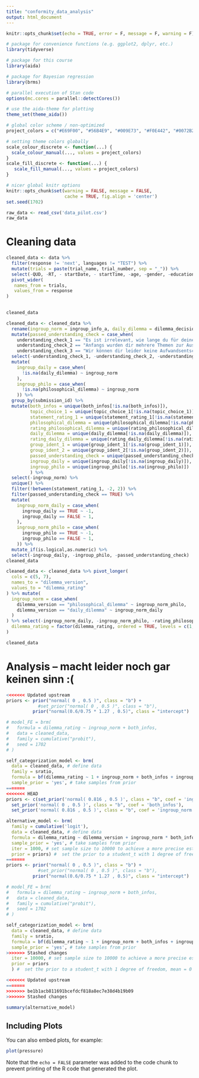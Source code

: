 ```yaml
---
title: "conformity_data_analysis"
output: html_document
---
```


```r

knitr::opts_chunk$set(echo = TRUE, error = F, message = F, warning = F)

```

```r

# package for convenience functions (e.g. ggplot2, dplyr, etc.)
library(tidyverse)

# package for this course
library(aida)

# package for Bayesian regression
library(brms)

# parallel execution of Stan code
options(mc.cores = parallel::detectCores())

# use the aida-theme for plotting
theme_set(theme_aida())

# global color scheme / non-optimized
project_colors = c("#E69F00", "#56B4E9", "#009E73", "#F0E442", "#0072B2", "#D55E00", "#CC79A7", "#000000")

# setting theme colors globally
scale_colour_discrete <- function(...) {
  scale_colour_manual(..., values = project_colors)
}
scale_fill_discrete <- function(...) {
   scale_fill_manual(..., values = project_colors)
} 

# nicer global knitr options
knitr::opts_chunk$set(warning = FALSE, message = FALSE, 
                      cache = TRUE, fig.align = 'center')
set.seed(1702)
```


```r
raw_data <- read_csv('data_pilot.csv')
raw_data

```

# Cleaning data

```r
cleaned_data <- data %>% 
  filter(response != 'next', languages != "TEST") %>%
  mutate(trials = paste(trial_name, trial_number, sep = "_")) %>%
  select(-QUD, -RT, - startDate, - startTime, -age, -gender, -education, -languages, -question, -option1, -option2, -trial_name, -trial_number, -experiment_id) %>%
  pivot_wider(
   names_from = trials,
   values_from = response
)
  

cleaned_data

```
```r
cleaned_data <- cleaned_data %>%
  rename(ingroup_norm = ingroup_info_a, daily_dilemma = dilemma_decision1_4, philosophical_dilemma = dilemma_decision2_4, rating_daily_dilemma = dilemma_decision1_5, rating_philosophical_dilemma = dilemma_decision2_5) %>% 
  mutate(passed_understanding_check = case_when(
    understanding_check_1 == "Es ist irrelevant, wie lange du für deine Antworten benötigt hast."& 
    understanding_check_2 == "Anfangs wurden dir mehrere Themen zur Auswahl gestellt." &
    understanding_check_3 == "Wir können dir leider keine Aufwandsentschädigung oder VP Stunden anbieten, sind dir aber sehr dankbar." ~ TRUE)) %>%
  select(-understanding_check_1, -understanding_check_2, -understanding_check_3) %>%
  mutate(
    ingroup_daily = case_when(
      !is.na(daily_dilemma) ~ ingroup_norm
    ),
    ingroup_philo = case_when(
      !is.na(philosophical_dilemma) ~ ingroup_norm
    )) %>%
  group_by(submission_id) %>%
  mutate(both_infos = unique(both_infos[!is.na(both_infos)]), 
         topic_choice_1 = unique(topic_choice_1[!is.na(topic_choice_1)]),
         statement_rating_1 = unique(statement_rating_1[!is.na(statement_rating_1)]),
         philosophical_dilemma = unique(philosophical_dilemma[!is.na(philosophical_dilemma)]),
         rating_philosophical_dilemma = unique(rating_philosophical_dilemma[!is.na(rating_philosophical_dilemma)]),
         daily_dilemma = unique(daily_dilemma[!is.na(daily_dilemma)]),
         rating_daily_dilemma = unique(rating_daily_dilemma[!is.na(rating_daily_dilemma)]),
         group_ident_1 = unique(group_ident_1[!is.na(group_ident_1)]),
         group_ident_2 = unique(group_ident_2[!is.na(group_ident_2)]),
         passed_understanding_check = unique(passed_understanding_check[!is.na(passed_understanding_check)]),
         ingroup_daily = unique(ingroup_daily[!is.na(ingroup_daily)]),
         ingroup_philo = unique(ingroup_philo[!is.na(ingroup_philo)])
         ) %>%
  select(-ingroup_norm) %>%
  unique() %>%
  filter(!between(statement_rating_1, -2, 2)) %>%
  filter(passed_understanding_check == TRUE) %>%
  mutate(
    ingroup_norm_daily = case_when(
      ingroup_daily == TRUE ~ -1,
      ingroup_daily == FALSE ~ 1,
    ),
    ingroup_norm_philo = case_when(
      ingroup_philo == TRUE ~ -1,
      ingroup_philo == FALSE ~ 1,
    )) %>%
  mutate_if(is.logical,as.numeric) %>%
  select(-ingroup_daily, -ingroup_philo, -passed_understanding_check)
cleaned_data
```

```r
cleaned_data <- cleaned_data %>% pivot_longer(
  cols = c(5, 7),
  names_to = "dilemma_version",
  values_to = "dilemma_rating"
) %>% mutate(
  ingroup_norm = case_when(
    dilemma_version == "philosophical_dilemma" ~ ingroup_norm_philo,
    dilemma_version == "daily_dilemma" ~ ingroup_norm_daily
  )
) %>% select(-ingroup_norm_daily, -ingroup_norm_philo, -rating_philosophical_dilemma, -rating_daily_dilemma) %>% mutate(
  dilemma_rating = factor(dilemma_rating, ordered = TRUE, levels = c(1,2,3,4,5,6))
)

cleaned_data
```


# Analysis -- macht leider noch gar keinen sinn :(
```r

<<<<<<< Updated upstream
priors <- prior("normal( 0 , 0.5 )", class = "b") +
            #set_prior("normal( 0 , 0.5 )", class = "b"),
          prior("normal(0.6/0.75 * 1.27 , 0.5)", class = "intercept")

# model_FE = brm(
#   formula = dilemma_rating ~ ingroup_norm + both_infos,
#   data = cleaned_data,
#   family = cumulative("probit"),
#   seed = 1702
# )

self_categorization_model <- brm(
  data = cleaned_data, # define data
  family = sratio,
  formula = bf(dilemma_rating ~ 1 + ingroup_norm + both_infos + ingroup_norm * both_infos), # regress trials depending on condition
  sample_prior = 'yes', # take samples from prior
=======
<<<<<<< HEAD
priors <- c(set_prior('normal( 0.816 , 0.5 )', class = "b", coef = 'ingroup_norm'),
  set_prior('normal( 0 , 0.5 )', class = "b", coef = 'both_infos'),
  set_prior('normal( 0.816 , 0.5 )', class = "b", coef = 'ingroup_norm:both_infos'))

alternative_model <- brm(
  family = cumulative('logit'),
  data = cleaned_data, # define data 
  formula = dilemma_rating ~ dilemma_version + ingroup_norm * both_infos, # regress trials depending on condition
  sample_prior = 'yes', # take samples from prior
  iter = 1000, # set sample size to 10000 to achieve a more precise estimation
  prior = priors) #  set the prior to a student_t with 1 degree of freedom, mean = 0 and standard deviation to 100
=======
priors <- prior("normal( 0 , 0.5 )", class = "b") +
            #set_prior("normal( 0 , 0.5 )", class = "b"),
          prior("normal(0.6/0.75 * 1.27 , 0.5)", class = "intercept")

# model_FE = brm(
#   formula = dilemma_rating ~ ingroup_norm + both_infos,
#   data = cleaned_data,
#   family = cumulative("probit"),
#   seed = 1702
# )

self_categorization_model <- brm(
  data = cleaned_data, # define data
  family = sratio,
  formula = bf(dilemma_rating ~ 1 + ingroup_norm + both_infos + ingroup_norm * both_infos), # regress trials depending on condition
  sample_prior = 'yes', # take samples from prior
>>>>>>> Stashed changes
  iter = 10000, # set sample size to 10000 to achieve a more precise estimation
  prior = priors
  ) #  set the prior to a student_t with 1 degree of freedom, mean = 0 and standard deviation to 100

<<<<<<< Updated upstream
=======
>>>>>>> be1b1acb811691bcefdcf818a8ec7e38d4b19b09
>>>>>>> Stashed changes

```

```r
summary(alternative_model)
```



## Including Plots

You can also embed plots, for example:

```r
plot(pressure)
```

Note that the `echo = FALSE` parameter was added to the code chunk to prevent printing of the R code that generated the plot.
